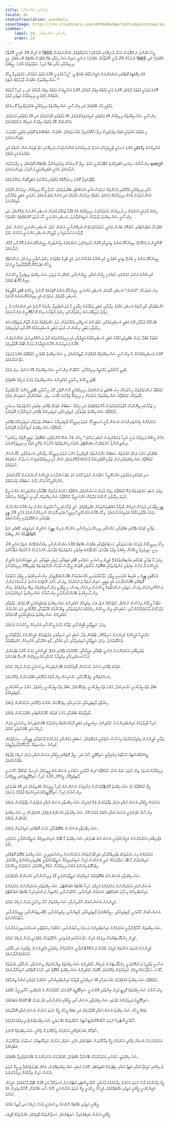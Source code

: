 ```yaml
---
title: އިންސާނީ ޝަޚްސިއްޔަތު
locale: dv
statusTranslation: automatic
coverImage: https://res.cloudinary.com/xmfm6mhw3gwctndtcubgx2rptnae/image/upload/v1740337243/small_cover_educacion_fundamental_a051170f1c.webp
sidebar:
    label: 24. އިންސާނީ ޝަޚްސިއްޔަތު
    order: 24
---
```

މީހަކު އުފަންވެ، ފަސްދޮޅަސް އަހަރު ދުނިޔޭގައި އުޅުމަށްފަހު މަރުވެއްޖެއެވެ. އެހެންނަމަވެސް 1900 ގެ ކުރިން އޭނާ އެއިނީ ކޮންތާކު ހެއްޔެވެ؟ އަދި 1965 ގެ ފަހުން އޭނާ ދާނީ ކޮންތާކަށް ހެއްޔެވެ؟ ރަސްމީ ސައިންސަށް މިކަމާއި ބެހޭ އެއްވެސް އެއްޗެއް ނޭނގެއެވެ. މިއީ ދިރިއުޅުމާއި މަރާއި ބެހޭ ހުރިހާ ސުވާލުތަކުގެ އާންމު ޞީޣާއެވެ.

އެކްސިއޮމެޓިކް ގޮތެއްގައި އަހަރެމެންނަށް ޔަޤީންކަމާއެކު ބުނެވޭނީ: "މީހާ މަރުވަނީ އޭނާގެ ވަގުތު ހަމަވުމުން، މަރުވެފައިވާ މީހާގެ ޝަޚްޞިއްޔަތަށް އެއްވެސް މާދަމާއެއް ނެތެވެ."

ކޮންމެ ދުވަހަކީ ވަގުތުގެ ރާޅެކެވެ، ކޮންމެ މަހަކީ ވަގުތުގެ އިތުރު ރާޅެކެވެ، ކޮންމެ އަހަރަކީވެސް ވަގުތުގެ އިތުރު ރާޅެކެވެ އަދި މި ހުރިހާ ރާޅުތައް އެކުވެގެން އުފެދެނީ ދިރިއުޅުމުގެ މަތިވެރި ރާޅެވެ.

ވަގުތަކީ ވަށް އެއްޗެކެވެ އަދި އިންސާނީ ޝަޚްޞިއްޔަތުގެ ދިރިއުޅުމަކީ ބަންދުވެފައިވާ ރޮނގެކެވެ.

އިންސާނީ ޝަޚްޞިއްޔަތުގެ ދިރިއުޅުން އޭގެ ވަގުތުގައި ކުރިއަރައިގެންދެއެވެ، އޭގެ ވަގުތުގައި އުފަންވެއެވެ އަދި އޭގެ ވަގުތުގައި މަރުވެއެވެ، އެހެންކަމުން އޭގެ ވަގުތުގެ އިތުރުން ދެމިއެއް ނުހުރެވޭނެއެވެ.

މި ވަގުތުގެ ކަންތަކަކީ އެތައް ޢިލްމުވެރިން ދިރާސާކޮށްފައިވާ މައްސަލައެކެވެ. އެއްވެސް ޝައްކެއްނެތް ގޮތުގައި ވަގުތަކީ ހަތަރުވަނަ ޑައިމަންޝަނެވެ.

ޔުކްލިޑްސްގެ ޖިއޮމެޓްރީ އެންމެ ރަނގަޅީ ތްރީޑައިމަންޝަނަލް ދުނިޔެއަށެވެ އެހެންނަމަވެސް ދުނިޔޭގައި ހަތް ޑައިމަންޝަން ހުރެއެވެ އަދި ހަތަރުވަނައަކީ ވަގުތެވެ.

އިންސާނާގެ ސިކުނޑި އެބަދިއްޔަތު ޤަބޫލުކުރަނީ ވަގުތު ސީދާ ރޮނގަކުން ދިގުލައިގެންދާ އެއްޗެއްގެ ގޮތުގައެވެ، މި ޚިޔާލަށްވުރެ തെറ്റެއް ނުވާނެއެވެ، އެހެނީ އެބަދިއްޔަތަކީ ފަސްވަނަ ޑައިމަންޝަނެވެ.

ވުޖޫދުގައިވާ ކޮންމެ ހިނދުކޮޅެއް ވަގުތުގައި ތަކުރާރުވެ އަބަދީގޮތުން ތަކުރާރުވެއެވެ.

މަރާއި ދިރިއުޅުމަކީ ދެކޮޅުވެރި ދެކަންތައް ނަމަވެސް އެކަތި އަނެކައްޗާއި ބައްދަލުވެއެވެ. މަރުވާ މީހާގެ ދިރިއުޅުން ނިމުމަކަށް އާދެއެވެ އެހެންނަމަވެސް އެހެން ދިރިއުޅުމެއް ފެށެއެވެ. ވަގުތެއް ނިމުމަކަށް އާދެއެވެ އަދި އަނެއް ވަގުތު ފެށެއެވެ، މަރުވަނީ އަބަދީ ތަކުރާރާއި ގުޅިގެންނެވެ.

މިކަމުގެ މާނައަކީ އަހަރެމެން މި ދުނިޔެއަށް މަރުވުމަށްފަހު، ދިރިއުޅުމުގެ އެއް ޑްރާމާ ތަކުރާރުކުރުމަށް އެނބުރި އަންނަން ޖެހޭނެއެވެ، އަދި އިންސާނީ ޝަޚްޞިއްޔަތު މަރުވުމުން ނެތިގެންދާނަމަ، އެނބުރި އަންނަނީ ކާކު ނުވަތަ ކޮންއެއްޗެއް ހެއްޔެވެ؟

އެއްފަހަރާ އަބަދަށްޓަކައި ސާފުކޮށް ބުނަން ޖެހެނީ، މަރުވުމަށްފަހުވެސް ދެމިއޮންނާނީ އަހަރެން ކަމެވެ، އެނބުރި އަންނަނީ އަހަރެން ކަމެވެ، ލޮލުގެ އަސުރުމައިގެ މި ވާދީއަށް އެނބުރި އަންނަނީ އަހަރެން ކަމެވެ.

އަހަރެމެންގެ ކިޔުންތެރިން ރީއިންކާނޭޝަންގެ ޤާނޫނާއި މޮޑާން ථިއޮސޮފީން ދަސްކޮށްދޭ ރިއިންކާނޭޝަންގެ ތިއަރީއާއި އޮޅުން އަރައިގެން ނުވާނެއެވެ.

ރީއިންކާނޭޝަންގެ މި ބުނެވޭ ތިއަރީ އުފެދުނީ ކްރިޝްނާގެ އަޅުކަމުންނެވެ، އެއީ ވޭދިކް ވައްތަރުގެ ހިންދުސްތާނީ ދީނެކެވެ، ނަޞޭޙަތްދޭ މީހުން ބަދަލުކޮށް އޮޅުވާލާފައިވާ ދީނެކެވެ.

ކްރިޝްނާގެ އަސްލު އަޅުކަމުގައި ހަމައެކަނި ހީރޯންސްއާއި، ލީޑަރުންނާއި، މުޤައްދަސް ވަކިވަކި ޝަޚުސިއްޔަތު ލިބިފައިވާ މީހުންނަށް ރިއިންކާނޭޓް ވެވެއެވެ.

ގިނަ އަދަދަކަށް "އަހަރެން" އެނބުރި އާދެއެވެ، އެނބުރި އަންނަނީ ރިއިންކާނޭޝަންގެ ގޮތުގައެއް ނޫނެވެ. މީހުންގެ ބޮޑެތި އާބާދީތައް އެނބުރި އާދެއެވެ، ނަމަވެސް އެއީ ރިއިންކާނޭޝަނެއް ނޫނެވެ.

ކަންތައްތަކާއި ޙާދިސާތައް އެނބުރި އައުމުގެ ޚިޔާލާއި، އަބަދީ ތަކުރާރުގެ ޚިޔާލަކީ މާ ދުވަސްވެފައިވާ ޚިޔާލެއް ނޫނެވެ އަދި އަހަރެމެންނަށް މި ޚިޔާލު ޕައިތަގޯރަސްގެ ޙިކުމަތުންނާއި ހިންދުސްތާނުގެ އިހުގެ ކޮސްމޮގޮނީން ފެންނާނެއެވެ.

ބްރަހްމާގެ ދުވާލާއި ރޭގެ އަބަދީ އެނބުރިއައުމާއި، ކަލްޕަސްގެ ކެނޑިނޭޅި ތަކުރާރުވުން، ފަދަ ކަންތައްތައް ވަރަށް ގާތުން ޕައިތަގޯރަސްގެ ޙިކުމަތާއި އަބަދީ ރިކަރެންސް ނުވަތަ އަބަދީ އެނބުރިއައުމުގެ ޤާނޫނާއި ގުޅިފައިވެއެވެ.

ގައުތަމާ ބުއްދާ ވަރަށް ބުއްދިވެރިކަމާއެކު އަބަދީ އެނބުރިއައުމުގެ ޢަޤީދާއާއި އެކި ދިރިއުޅުންތަކުގެ ރޯލް ދަސްކޮށްދިނެވެ، އެހެންނަމަވެސް އޭނާގެ ފަހުލިޔަނުން އޭނާގެ ޢަޤީދާއަށް ވަރަށް ބޮޑަށް އޮޅުވާލިއެވެ.

ކޮންމެ އެނބުރިއައުމަކުން އާ އިންސާނީ ޝަޚްޞިއްޔަތެއް އުފެއްދުން ލާޒިމުކުރެއެވެ، މި ޝަޚްޞިއްޔަތު އުފެދެނީ ކުޑަކުއްޖާގެ އެންމެ ފުރަތަމަ ހަތް އަހަރުގައެވެ.

ޢާއިލީ މާޙައުލާއި، މަގުމަތީގެ ދިރިއުޅުމާއި، ސްކޫލުން އިންސާނީ ޝަޚްޞިއްޔަތަށް އޭގެ އަސްލު ސިފަ ދެއެވެ.

ބޮޑެތި މީހުންގެ މިސާލަކީ ކުޑަކުދިންގެ ޝަޚްޞިއްޔަތަށް ވަރަށް މުހިއްމު އެއްޗެކެވެ.

ކުޑަކުއްޖާ ނަޞޭޙަތަށްވުރެ މިސާލަކުން ގިނަ އެއްޗެތި ދަސްކުރެއެވެ. ދިރިއުޅެންވީ ގޯސް ގޮތާއި، މޮޔަ މިސާލާއި، ބޮޑެތި މީހުންގެ ހަލާކުވެފައިވާ އާދަތަކުން ކުޑަކުއްޖާގެ ޝަޚްޞިއްޔަތަށް އަހަރެމެން މި ދިރިއުޅޭ ޒަމާނުގެ ޚާއްޞަ ސިފަ، ޝައްކުކުރުމާއި ނުބައިކަން ދެއެވެ.

މި ޒަމާނުގައި ޒިނޭކުރުން އާލުވުމަށްވުރެވެސް އާންމުވެއްޖެއެވެ އަދި މިކަމުގެ ސަބަބުން ގެތަކުގެ ތެރޭގައި ބިރުވެރި މަންޒަރުތައް ހިނގަނީ ކުޑަކުއްޖާގެ ޝަޚްޞިއްޔަތު ތަދުތަކާއި، ރުޅިވެރިކަމާއި، ރުޅިވެރިކަމުގެ ތެރޭގައި ކުރިއަރާދާނެ ގޮތަކަށެވެ.

އަހަރެމެންގެ ކިޔުންތެރިންނަށް އެނގެން ވާނީ އަނބިމީހާގެ ނުވަތަ ފިރިމީހާގެ ލޯބިވެރިޔާގެ ސަބަބުން ތަދުތަކާއި ރުޅިވެރިކަމުގެ ތެރޭގައި ކުޑަކުއްޖާގެ ޝަޚްޞިއްޔަތު ކުރިއަރާދާނެ ގޮތަކަށެވެ.

"އެހެން މީހެއްގެ ދަރިފުޅުގެ ވަހަކީ ހުރިހާ ތަނެއްގައިވެސް ނުބައި ވަހެކެވެ." މިހެން ބުނާ ބަހެއް ޢާންމުވެފައި އެބައޮތެވެ. ޠަބީޢީ ގޮތުން މިކަމުގައި އިސްތިސްނާވާ ކަންތައްވެސް އެބަހުއްޓެވެ، އެކަމަކު މިކަންތައްތައް ގުނާލަން ޖެހޭނީ އަތުގެ އިނގިލިތަކުންނެވެ.

ބައްޕައާއި މަންމަ ދެމެދު ގަޔުރަތުގެ ސަބަބުން އަރާރުންތައް، މޮޅިވެފައިވާ މަންމަ ނުވަތަ ފިރިމީހާގެ ހިތާމައާއި، އުނދަގުލާއި، މާޔޫސްކަން ކުޑަކުއްޖާގެ ޝަޚްޞިއްޔަތުގައި ފުން ތަދާއި މޮޅުވެރިކަމުގެ ފާހަގައެއް ދޫކޮށްލައެވެ، އެކަން މުޅި ދިރިއުޅުމުގައިވެސް ހަނދާން ނައްތައެއް ނުލެވެއެވެ.

ސަޅި ގެތަކުގައި ފަޚުރުވެރި އަންހެންމީހާ ސެލޫނަށް ނުވަތަ މޫނުގަ ކުލަ ޖައްސަންދާނަމަ އެމީހުންގެ ނޯކަރުންނަށް ގޯނާކުރެއެވެ. އަންހެންމީހާގެ ފަޚުރު މަރުގެ ސަބަބުން ޖަރަޙަވެއެވެ.

މިފަދަ ނުބައި މަންޒަރުތައް ދެކޭ ކުޑަކުއްޖާގެ ހިތަށް ވަރަށް އަސަރުކުރެއެވެ، އެކުއްޖާގެ މަންމަގެ ފަރާތުން ބޮޑާކަމާއި ފަޚުރުވެރިކަން އަންނަނީތޯ ނުވަތަ ހިތާމަވެރި ނޯކަރުގެ ފަރާތުން އަންނަނީތޯ ކުޑަކުއްޖާގެ ޝަޚްޞިއްޔަތަށް ކާރިސީ ނަތީޖާއެއް ނިކުމެއެވެ.

ޓީވީ އީޖާދުކުރި ދުވަހުން ފެށިގެން ޢާއިލާގެ އެއްބައިވަންތަކަން ގެއްލިއްޖެއެވެ. ކުރީ ޒަމާނުގައި މީހާ މަގުމަތިން އަންނަ އިރު އޭނާގެ އަންހެނުން ވަރަށް އުފާވެރިކަމާއެކު ބަލައިގަންނާނެއެވެ. މިހާރު އޭނާގެ އަންހެންމީހާ ފިރިމީހާ ބަލައި ދޮރަކަށް ނުނިކުންނާނެއެވެ އެހެނީ އޭނާ ޓީވީ ބެލުމުގައި މަޝްޣޫލުވެފައި އިންނާނެއެވެ.

ޒަމާނީ ގެތަކުގެ ތެރޭގައި ބައްޕައާއި، މަންމައާއި، ފިރިހެން ދަރިންނާއި، އަންހެން ދަރިން ޓީވީގެ ސްކްރީން ކުރިމަތީގައި ހޭބުއްދި ނެތް އޮޓަމޭޓްތަކެއް ހެން ތިބެއެވެ.

މިހާރު ފިރިމީހާއަށް ދުވަހުގެ މައްސަލަތަކާއި، މަސައްކަތްތަކާއި އެއްވެސް އެއްޗެއް އޭނާގެ އަންހެނުންނާއި ޙިއްސާކުރެވޭކަށް ނެތެވެ އެހެނީ އޭނާ އިނީ ނިދިފައިވާ މީހެއްހެން އިއްޔެގެ ފިލްމު ބަލާށެވެ، އަލްކަޕޯންގެ ބިރުވެރި މަންޒަރުތައް ބަލާށެވެ، އެންމެ ފަހުގެ އާ ރާގުތައް އަޑުއަހާށެވެ.

މިފަދަ އާ ޒަމާނީ ގެތަކުގައި ތަރުބިއްޔަތުކުރެވޭ ކުދީން ވިސްނަނީ ހަމައެކަނި ބޮޑެތި ބަޑިތަކާއި، ވަކިވަކި ބަޑިތަކާއި، ކުދި ބަޑިތަކުންނެވެ އެކުދީން އެމީހުންނަށް ފެނުނު ބިރުވެރި މަންޒަރުތަކާއި އެއްގޮތަށް މަކަރުވެރި ގޮތަކަށް ވީހާވެސް އަވަހަށް އެމަންޒަރުތައް ތަޖުރިބާކޮށް ދިރިއުޅުމަށެވެ.

ދެރަގޮތަކީ ޓީވީގެ މި އަޖައިބު ކުރުވަނިވި އީޖާދު ހަލާކުކުރުވަނިވި މަޤުޞަދުތަކަށް ބޭނުންކުރެވޭތީއެވެ. އިންސާނިއްޔަތު މި އީޖާދު މުހުތަރަމް ގޮތެއްގައި ބޭނުންކުރާނަމަ އެއީ ޠަބީޢީ ސައިންސުތައް ދަސްކުރުމަށް ވިޔަސް، މަންމަ ނޭޗަރުގެ އަސްލު ރަސްކަމުގެ ފަންނު ދަސްކޮށްދިނުމަށް ވިޔަސް، މަތިވެރި ނަޞޭޙަތްތައް މީހުންނަށް ދިނުމަށް ވިޔަސް، މި އީޖާދަކީ އިންސާނިއްޔަތަށް ލިބޭ ނިޢުމަތެކެވެ، މިކަން އިންސާނިއްޔަތު ބޭނުންކުރަންވާނީ އިންސާނާގެ ޝަޚްޞިއްޔަތު ކުރިއެރުވުމަށެވެ.

އަޑުއަހާ މީހާއަށް އިހުސާސް ނުކުރެވޭ، ހަމަޖެހުމެއް ނެތް، ދެރަ މިއުޒިކުން ކުޑަކުދިންގެ ޝަޚްޞިއްޔަތު ތަރައްޤީކުރުމަކީ މޮޔަކަމެކެވެ. ވަގުތަކާއި ފުލުހުންގެ ވާހަކަދެއްކުމުންނާއި، ނުބައިކަމާއި ޖިންސީ ގުޅުން ހިންގުމުގެ މަންޒަރުތަކާއި، ޒިނޭކުރުމުގެ ޑްރާމާތަކާއި، ޕޯނޮގްރަފީ ފަދަ ކަންކަމުން ކުޑަކުދިންގެ ޝަޚްޞިއްޔަތު ތަރައްޤީކުރުމަކީ މޮޔަކަމެކެވެ.

މިފަދަ ނަތީޖާއަކީ ބާޣީންނާއި، ޒުވާން މަރުގެ މީހުންނާއި އެހެނިހެން މީހުންނަށް ފެނެއެވެ.

މަންމަމީހާ އެމީހުންގެ ކުދިންނަށް އަނިޔާކޮށް، ޗާބުކުން ތަޅާ، ނުބައި އަދި އަނިޔާވެރި ލަފުޒުތަކުން އެމީހުންނަށް މަލާމާތްކުރަނީ ދެރަގޮތަކަށެވެ. މިފަދަ ނަތީޖާއަކީ ރުޅިވެރިވުމާއި، ރުޅި އައުމާއި، ލޯބި ގެއްލުމާއި، އެހެނިހެން ކަންތައްތަކެވެ.

ތަޖުރިބާގައި އަހަރެމެންނަށް ފެނުނީ ޗާބުކާއި، ބިކީރާއާއި، ހަޅޭކުރުމުގެ ތެރޭގައި އުފެދޭ ކުދީންނަކީ ވަރަށް ޢާންމު ބަޔަކަށްވެ، ފަހާސަނގަވެރިކަމާއި އިޙްތިރާމު ކުރުމާއި އެކު ދިރިއުޅެން ނޭނގޭ ބަޔަކަށެވެ.

ގެތަކުގެ ތެރޭގައި އަސްލު ހަމަހަމަކަން ޤާއިމުކުރުމުގެ ބޭނުންތެރިކަން ވިސްނުމަކީ ވަރަށް މުހިއްމު ކަމެކެވެ.

އެނގެންޖެހޭނީ ހިތްހެޔޮކަމާއި، ހަރުކަށިކަން އިންޞާފުގެ ދެކޮޅުގައި އެއްވަރުކުރަން ޖެހޭނެކަމެވެ.

ބައްޕަ ތަމްސީލުކުރަނީ ހަރުކަށިކަމެވެ، މަންމަ ތަމްސީލުކުރަނީ ހިތްހެޔޮކަމެވެ. ބައްޕަ ތަމްސީލުކުރަނީ ޙިކުމަތެވެ. މަންމަ ނިޝާންކުރަނީ ލޯބިވެތިކަމެވެ.

ޙިކުމަތާއި ލޯބިވެތިކަމާއި ހަރުކަށިކަމާއި ހިތްހެޔޮކަން ކައުނުގެ ދެކޮޅުގައި ހަމަހަމަކުރަން ޖެހެއެވެ.

ޢާއިލާތަކުގެ ބައްޕައާއި މަންމަ ގެތަކުގެ ހެޔޮކަމަށްޓަކައި އެއްވަރުކުރަން ޖެހެއެވެ.

ހުރިހާ ޢާއިލާތަކުގެ މައިންބަފައިންނަށް ކުޑަކުދިންގެ ސިކުނޑީގައި އަބަދީ ރޫޙުގެ އަގުތައް އިންދުމުގެ ބޭނުންތެރިކަން ވިސްނުމަކީ ވަރަށް މުހިއްމު އަދި ބޭނުންތެރި ކަމެކެވެ.

ޒަމާނީ ކުދީންނަށް އިޙްތިރާމުކުރުމުގެ އިހުސާސް ނެތްކަމަކީ ދެރަގޮތެކެވެ، ސަބަބަކީ ވަގުންނާއި ފުލުހުންގެ ވާހަކަތަކާއި، ޓީވީއާއި، ސިނަމާތަކުން ކުދިންގެ ސިކުނޑިތައް ހަލާކުކޮށްލާފައިވާތީއެވެ.

ޖީއެންއޯއެސްޓިކް ހަރަކާތުގެ އިންޤިލާބީ ސައިކޮލޮޖީ ސާފު އަދި ސީދާ ގޮތެއްގައި އީގޯއާއި އެސެންސްއާއި ދެމެދު މުހިއްމު ތަފާތެއް ބަޔާންކުރެއެވެ.

ދިރިއުޅުމުގެ ފުރަތަމަ ތިން ނުވަތަ ހަތަރު އަހަރު ކުޑަކުއްޖާގެ ގައިން ފާޅުވަނީ ހަމައެކަނި އެސެންސްގެ ރީތިކަމެވެ، އެހިނދު ކުޑަކުއްޖާ ހުންނަނީ ލޯބިވެތިކޮށް، މީރުކޮށް، އޭނާގެ ހުރިހާ ސައިކޮލޮޖީތަކުގައި ރީތިކޮށެވެ.

އީގޯ ކުޑަކުއްޖާގެ މަޑު ޝަޚުސިއްޔަތު ކޮންޓްރޯލްކުރަން ފަށާއިރަށް އެސެންސްގެ ހުރިހާ ރީތިކަމެއް ގެއްލިދެއެވެ އަދި އޭގެ ބަދަލުގައި އިންސާނާގެ ހުރިހާ ސައިކޮލޮޖީތަކުގެ އުނިކަންތައް ފާޅުވާން ފަށައެވެ.

އަހަރެމެން އީގޯއާއި އެސެންސްއާއި ދެމެދު ތަފާތުކުރަން ޖެހޭ ފަދައިން ޝަޚުސިއްޔަތާއި އެސެންސްއާއި ދެމެދުވެސް ތަފާތުކުރަން ޖެހެއެވެ.

އިންސާނާ އުފަންވަނީ އެސެންސްއާއި އެކުއެވެ އެކަމަކު އޭނާ ޝަޚުސިއްޔަތާއި އެކު އުފަންނުވެއެވެ، އެންމެފަހުން މި ޝަޚުސިއްޔަތު އުފައްދަން ޖެހެއެވެ.

ޝަޚުސިއްޔަތާއި އެސެންސް އެއްގޮތްކަމާއި ހަމަހަމަ ގޮތެއްގައި ކުރިއަރުވަން ޖެހެއެވެ.

ތަޖުރިބާގައި އަހަރެމެންނަށް ޔަޤީންކުރެވުނީ އެސެންސްގެ ބަދަލުގައި ޝަޚުސިއްޔަތު މާ ބޮޑަށް ކުރިއަރައިފިއްޔާ ނަތީޖާއަކަށްވާނީ މަކަރުވެރި ކަމެވެ.

އަހަރެމެންގެ ގިނަ އަހަރުތަކުގެ ތަޖުރިބާކުރުމާއި އަދިހޯދުންތަކުން އަހަރެމެންނަށް ވިސްނުވައިދިނީ ޝަޚުސިއްޔަތު އެއްގޮތް ގޮތެއްގައި ކުރިއެރުވުމަށް މާ ބޮޑު ސަމާލުކަމެއް ނުދީ އެސެންސް މުޅިން ކުރިއަރައިފިއްޔާ ނަތީޖާއަކަށްވާނީ ބުއްދިވެރިކަމެއްނެތް މީހެއްކަމެވެ، ހިތްހެޔޮވެރިއަކަށެވެ އެކަމަކު ދިރިއުޅުމަށް ނުގުޅޭ މީހެއްކަމެވެ، ނުކުޅަދުން މީހެއްކަމެވެ.

ޝަޚުސިއްޔަތާއި އެސެންސްގެ އެއްގޮތްކަމުގެ ކުރިއެރުމުގެ ނަތީޖާއަކަށްވަނީ މޮޅު ފިރިހެނުންނާއި އަންހެނުން އުފެއްދުމެވެ.

އެސެންސްގައި އަހަރެމެންނަށް އަހަރެމެންގެ އަމިއްލަ ހުރިހާ އެއްޗެއް އެބަހުއްޓެވެ، ޝަޚުސިއްޔަތުގައި އަހަރެމެންނަށް އަހަރެމެންގެ މައިންބަފައިންގެ މިސާލު އެބަހުއްޓެވެ، އަހަރެމެން ގެއިންނާއި، ސްކޫލުންނާއި، މަގުމަތިން ދަސްކުރިހުރިހާ އެއްޗެއް އެބަހުއްޓެވެ.

ކުދީންނަށް އެސެންސްއަށް ކާނާދިނުމާއި ޝަޚުސިއްޔަތަށް ކާނާ ދިނުމަކީ ވަރަށް މުހިއްމު ކަމެކެވެ.

އެސެންސްއަށް ކާނާދެނީ ލޯބިވެތިކަމާއި، ސީމާއެއްނެތް ލޯބިވެތިކަމާއި، ލޯބިންނާއި، މިއުޒިކުންނާއި، މާބޮނޑިތަކުންނާއި، ރީތިކަމުންނާއި، ހަމަޖެހުމުންނެވެ.

ޝަޚުސިއްޔަތަށް ކާނާދޭންވާނީ އަހަރެމެންގެ މައިންބަފައިންގެ ރަނގަޅު މިސާލުންނާއި، ސްކޫލުގެ ޙިކުމަތްތެރި އުނގަންނައިދިނުމުންނެވެ.

ކުދީން ކިންޑާގާރޓަންއަށް ދިޔުމުގެ ކުރިން ހަތް އަހަރުގައި ޕްރައިމަރީ ސްކޫލްތަކަށް ވެއްދުމަކީ ވަރަށް މުހިއްމު ކަމެކެވެ.

ކުދީންނަށް ފުރަތަމަ އަކުރުތައް ކުޅިވަރު ކުޅެމުން ދަސްކޮށްދޭންވާނީ، އެހެންވުމުން ކިޔެވުމަކީ އެކުދީންނަށް ހިތްގައިމު އަދި އުފާވެރި ކަމަކަށްވެގެންދާނެއެވެ.

އަސާސީ ތަޢުލީމު ދަސްކޮށްދެނީ ކިންޑާގާރޓަނުން ފެށިގެން ކުޑަކުދިންގެ ޝަޚުސިއްޔަތުގެ ތިންކަންތައް، ވިސްނުމާއި، ޙަރަކާތާއި، ޢަމަލުތައް ހާއްސަ ސަމާލުކަމެއް ދީގެން ކުރިއަރުވަން ޖެހޭނެއެވެ، އެގޮތަށް ކުޑަކުދިންގެ ޝަޚުސިއްޔަތު އެއްގޮތް އަދި ހަމަހަމަ ގޮތެއްގައި ކުރިއަރާދާނެއެވެ.

ކުޑަކުއްޖާގެ ޝަޚުސިއްޔަތު އުފެއްދުމުގެ މައްސަލައާއި އޭގެ ކުރިއެރުމަކީ ޢާއިލާގެ މައިންބަފައިންނާއި ސްކޫލުގެ މުދައްރިސުންގެ ޒިންމާއެވެ.

އިންސާނާގެ ޝަޚުސިއްޔަތުގެ ކޮލިޓީ މުޅިން ބިނާވެފައި އޮންނަނީ ސައިކޮލޮޖީގެ ކޮންކަހަލަ މާއްދާއަކުން އެ އުފައްދައި، ކާނާދިނީމާ ހެއްޔެވެ.

ސައިކޮލޮޖީގެ ދަރިވަރުންގެ މެދުގައި ޝަޚުސިއްޔަތާއި، އެސެންސާއި، އީގޯއާއި އަހަރެންނާއި މެދު ވަރަށް ބޮޑު އޮޅުމެއް އެބައުޅެއެވެ.

ބައެއް މީހުން ޝަޚުސިއްޔަތު އެސެންސްއާއި އޮޅުވާލައެވެ އަދި ބައެއް މީހުން އީގޯ ނުވަތަ އަހަރެން އެސެންސްއާއި އޮޅުވާލައެވެ.

ސޫޑޯ-އީސޮޓެރިކް ނުވަތަ ސޫޑޯ-އޮކްކަލްޓިސްޓިކް ސްކޫލުތަކުގެ މަޤްޞަދަކީ ޝަޚުސިއްޔަތެއްނެތް ދިރިއުޅުމަކަށްވުމެވެ.

ސާފުކޮށް ބުނަންޖެހޭނީ އަހަރެމެން ގިރާކޮށްލަން ޖެހޭނީ ޝަޚުސިއްޔަތެއް ނޫނެވެ.

އަހަރެމެންނަށް އެނގެން ޖެހޭނީ އަހަރެމެން އީގޯ ގިރާކޮށްލަން އެބަޖެހެއެވެ، އެމައި ސެލްފް، އަހަރެން މައިކްރޯބިއަލް ހަނޑުލަށް މަދުކޮށްލަން އެބަޖެހެއެވެ.

ޝަޚުސިއްޔަތަކީ ހަމައެކަނި ޢަމަލުކުރުމަށް ބޭނުންވާ އެއްޗެކެވެ، އުފެއްދުމަށް އަހަރެމެންނަށް ބޭނުންވެފައިވާ އެއްޗެކެވެ.

ދުނިޔޭގައި ކަލިގުލާސްއާއި އެޓިލާސްއާއި ހިޓްލަރެކޭ އެބަތިއްބެވެ. ކޮންމެ ނުބައި ޝަޚްސިއްޔަތެއްވެސް، އެހެން ބަދަލުވެގެންދާނީ އީގޯ ނުވަތަ އަހަރެން މުޅިން ގިރާވެގެން ދިޔުމުންނެވެ.

އީގޯ ގިރާކުރުމުގެ ވާހަކަ ނުވަތަ އަހަރެން ގިރާކުރުމުގެ ވާހަކައަކީ ސޫޑޯ-އީސޮޓެރިސްޓުންނަށް އުނދަގޫވާ އަދި އޮޅުން ބޮޑުވާ ވާހަކައެކެވެ. އެމީހުން ޔަޤީންކުރަނީ އީގޯއަކީ މަތިވެރި އެއްޗެއްކަމެވެ، އެމީހުން ހީކުރަނީ އީގޯ ނުވަތަ އަހަރެންނަކީ ސޭމް ސާރ އެއްކަމަށް، މޮނާޑް ޑިވައިން އެއް ކަމަށެވެ.

އީގޯއަކީ މަތިވެރި އެއްޗެއް ނޫންކަން ވިސްނުމަކީ ވަރަށް މުހިއްމު އަދި ލާޒިމު ކަމެކެވެ.

އީގޯއަކީ އަހަރެން ބައިބަލްގައިވާ ސައިޓަންއެވެ، ހަނދާންތަކުގެ ތޮޅިއެކެވެ، އެދުންތަކުގެ ތޮޅިއެކ
